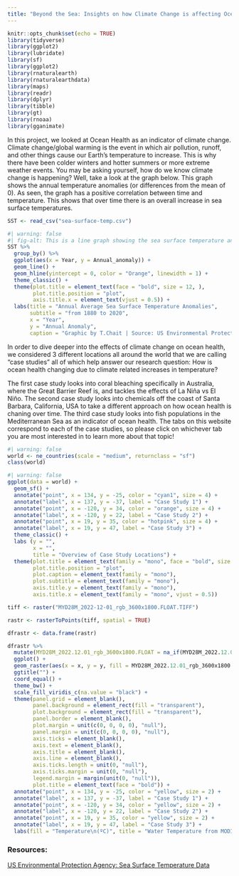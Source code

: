 ```yaml
---
title: "Beyond the Sea: Insights on how Climate Change is affecting Ocean Health"
---
```


```r
knitr::opts_chunk$set(echo = TRUE)
library(tidyverse)
library(ggplot2)
library(lubridate)
library(sf)
library(ggplot2)
library(rnaturalearth)
library(rnaturalearthdata)
library(maps)
library(readr)
library(dplyr)
library(tibble)
library(gt)
library(rnoaa)
library(gganimate)
```

In this project, we looked at Ocean Health as an indicator of climate change. Climate change/global warming is the event in which air pollution, runoff, and other things cause our Earth's temperature to increase. This is why there have been colder winters and hotter summers or more extreme weather events. You may be asking yourself, how do we know climate change is happening? Well, take a look at the graph below. This graph shows the annual temperature anomalies (or differences from the mean of 0). As seen, the graph has a positive correlation between time and temperature. This shows that over time there is an overall increase in sea surface temperatures.

```r
SST <- read_csv("sea-surface-temp.csv")
```

```r
#| warning: false
#| fig-alt: This is a line graph showing the sea surface temperature anomalies over time from 1880 to 2020. Additionally, there is a horizontal line at zero to show the change drastic change in sea surface temperature over time. There is a positive trend which suggests an overall increase in sea surface temperature. At around the year 2000 or right before, the temperature anomalies are solely above the horizontal line at zero. 
SST %>% 
  group_by() %>% 
  ggplot(aes(x = Year, y = Annual_anomaly)) + 
  geom_line() + 
  geom_hline(yintercept = 0, color = "Orange", linewidth = 1) +
  theme_classic() + 
  theme(plot.title = element_text(face = "bold", size = 12, ),
        plot.title.position = "plot",
        axis.title.x = element_text(vjust = 0.5)) +
  labs(title = "Annual Average Sea Surface Temperature Anomalies",
       subtitle = "from 1880 to 2020", 
       x = "Year",
       y = "Annual Anomaly",
       caption = "Graphic by T.Chait | Source: US Environmental Protection Agency")
```

In order to dive deeper into the effects of climate change on ocean health, we considered 3 different locations all around the world that we are calling "case studies" all of which help answer our research question: How is ocean health changing due to climate related increases in temperature?

The first case study looks into coral bleaching specifically in Australia, where the Great Barrier Reef is, and tackles the effects of La Niña vs El Niño. The second case study looks into chemicals off the coast of Santa Barbara, California, USA to take a different approach on how ocean health is chaning over time. The third case study looks into fish populations in the Mediterranean Sea as an indicator of ocean health. The tabs on this website correspond to each of the case studies, so please click on whichever tab you are most interested in to learn more about that topic!

```r
#| warning: false
world <- ne_countries(scale = "medium", returnclass = "sf")
class(world)
```

```r
#| warning: false
ggplot(data = world) + 
  geom_sf() + 
  annotate("point", x = 134, y = -25, color = "cyan1", size = 4) + 
  annotate("label", x = 137, y = -37, label = "Case Study 1") +
  annotate("point", x = -120, y = 34, color = "orange", size = 4) + 
  annotate("label", x = -120, y = 22, label = "Case Study 2") +
  annotate("point", x = 19, y = 35, color = "hotpink", size = 4) + 
  annotate("label", x = 19, y = 47, label = "Case Study 3") +
  theme_classic() +
  labs (y = "", 
        x = "",
        title = "Overview of Case Study Locations") + 
  theme(plot.title = element_text(family = "mono", face = "bold", size = 12, ),
        plot.title.position = "plot",
        plot.caption = element_text(family = "mono"),
        plot.subtitle = element_text(family = "mono"),
        axis.title.y = element_text(family = "mono"),
        axis.title.x = element_text(family = "mono", vjust = 0.5))
```

```r
tiff <- raster("MYD28M_2022-12-01_rgb_3600x1800.FLOAT.TIFF")

rastr <- rasterToPoints(tiff, spatial = TRUE)

dfrastr <- data.frame(rastr)

dfrastr %>%
  mutate(MYD28M_2022.12.01_rgb_3600x1800.FLOAT = na_if(MYD28M_2022.12.01_rgb_3600x1800.FLOAT, 99999)) %>%
  ggplot() + 
  geom_raster(aes(x = x, y = y, fill = MYD28M_2022.12.01_rgb_3600x1800.FLOAT)) + 
  ggtitle("") + 
  coord_equal() + 
  theme_bw() + 
  scale_fill_viridis_c(na.value = "black") + 
  theme(panel.grid = element_blank(), 
        panel.background = element_rect(fill = "transparent"), 
        plot.background = element_rect(fill = "transparent"),
        panel.border = element_blank(),
        plot.margin = unit(c(0, 0, 0, 0), "null"),
        panel.margin = unit(c(0, 0, 0, 0), "null"),
        axis.ticks = element_blank(),
        axis.text = element_blank(),
        axis.title = element_blank(),
        axis.line = element_blank(),
        axis.ticks.length = unit(0, "null"),
        axis.ticks.margin = unit(0, "null"),
        legend.margin = margin(unit(0, "null")), 
        plot.title = element_text(face = "bold")) + 
  annotate("point", x = 134, y = -25, color = "yellow", size = 2) +
  annotate("label", x = 137, y = -37, label = "Case Study 1") +
  annotate("point", x = -120, y = 34, color = "yellow", size = 2) +
  annotate("label", x = -120, y = 22, label = "Case Study 2") +
  annotate("point", x = 19, y = 35, color = "yellow", size = 2) +
  annotate("label", x = 19, y = 47, label = "Case Study 3") + 
  labs(fill = "Temperature\n(ºC)", title = "Water Temperature from MODIS Satellite Data, December 2022", caption = "Graphic by A. Renner & T. Chait | Data Source: NASA Earth Observations")

```

### Resources: 

[US Environmental Protection Agency: Sea Surface Temperature Data](https://www.epa.gov/climate-indicators/climate-change-indicators-sea-surface-temperature)